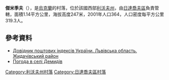 {{coord|49|22|19|N|24|15|9|E|scale:100000|display=title}}

'''傑米季夫'''（{{lang-uk|Демидів}}），是[[烏克蘭|烏克蘭]]的村落，位於該國西部[[利沃夫州|利沃夫州]]，由[[日達喬夫區|日達喬夫區]]負責管轄，面積1.14平方公里，海拔高度247米，2001年人口364，人口密度每平方公里319.3人。

==參考資料==
*[http://www.uaidx.com/13/282/index Довідник поштових індексів України. Львівська область. Жидачівський район] {{Wayback|url=http://www.uaidx.com/13/282/index |date=20160909184734 }}
* [http://weather.in.ua/ua/l'vovskaja/6495 Погода в селі Демидів] {{Wayback|url=http://weather.in.ua/ua/l'vovskaja/6495 |date=20170323113610 }}

{{DEFAULTSORT:Демидів}}
[[Category:利沃夫州村落|Category:利沃夫州村落]]
[[Category:日達喬夫區村落|Category:日達喬夫區村落]]


{{Lviv-geo-stub}}